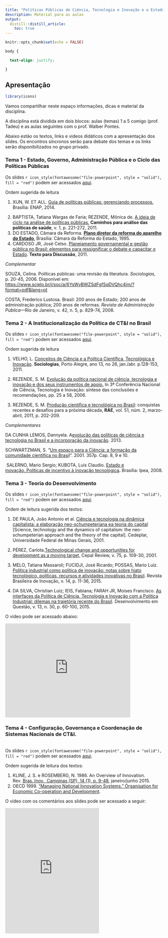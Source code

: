 ```yaml
---
title: "Políticas Públicas de Ciência, Tecnologia e Inovação e o Estado Brasileiro - Profnit"
description: Material para as aulas 
output:
  distill::distill_article:
    toc: true
---
```


```r
knitr::opts_chunk$set(echo = FALSE)

```

```css
body {

  text-align: justify;

}

```

## Apresentação

```r
library(icons)

```

Vamos compartilhar neste espaço informações, dicas e material da disciplina.

A disciplina está dividida em dois blocos: aulas (temas) 1 a 5 comigo (prof. Tadeu) e as aulas seguintes com o prof. Walber Pontes.

Abaixo estão os textos, links e videos didáticos com a apresentação dos slides. Os encontros síncronos serão para debate dos temas e os links serão disponibilizados no grupo privado.

### Tema 1 - **Estado, Governo, Administração Pública e o Ciclo das Políticas Públicas**

Os slides `r icon_style(fontawesome("file-powerpoint", style = "solid"), fill = "red")` podem ser acessados [aqui](https://docs.google.com/presentation/d/17K_yKptl7qYy2jDy7LtDGy-ecH6qGyBm/edit?usp=sharing&ouid=104205543849857134427&rtpof=true&sd=true).

Ordem sugerida de leitura

1.  XUN, W. ET ALL. [Guia de políticas públicas: gerenciando processos.](https://repositorio.enap.gov.br/bitstream/1/2555/1/Guia%20de%20Pol%C3%ADticas%20P%C3%BAblicas%20Gerenciando%20Processos.pdf) Brasília: ENAP, 2014.

<!-- -->

2.  BAPTISTA, Tatiana Wargas de Faria; REZENDE, Mônica de. [A ideia de ciclo na análise de políticas públicas.](https://lagep.ufop.br/sites/default/files/lagep/files/baptista_e_rezende_2011_a_ideia_de_ciclo_na_analise_de_politicas_publicas_0.pdf?m=1591022540) **Caminhos para análise das políticas de saúde**, v. 1, p. 221-272, 2011.
3.  DO ESTADO, Câmara da Reforma. [**Plano diretor da reforma do aparelho do Estado**.](http://bresserpereira.org.br/documents/MARE/PlanoDiretor/PlanoDiretor.pdf) Brasília: Câmara da Reforma do Estado, 1995.
4.  CARDOSO JR, José Celso. [Planejamento governamental e gestão pública no Brasil: elementos para ressignificar o debate e capacitar o Estado](https://www.econstor.eu/bitstream/10419/90964/1/664199941.pdf). **Texto para Discussão**, 2011.

*Complementar*

SOUZA, Celina. Políticas públicas: uma revisão da literatura. *Sociologias*, p. 20-45, 2006. Disponível em: <https://www.scielo.br/j/soc/a/6YsWyBWZSdFgfSqDVQhc4jm/?format=pdf&lang=pt>

COSTA, Frederico Lustosa. Brasil: 200 anos de Estado; 200 anos de administração pública; 200 anos de reformas. *Revista de Administração Pública*---Rio de Janeiro, v. 42, n. 5, p. 829-74, 2008.

### Tema 2 - **A Institucionalização da Política de CT&I no Brasil**

Os slides `r icon_style(fontawesome("file-powerpoint", style = "solid"), fill = "red")` podem ser acessados [aqui](https://docs.google.com/presentation/d/17K_yKptl7qYy2jDy7LtDGy-ecH6qGyBm/edit?usp=sharing&ouid=104205543849857134427&rtpof=true&sd=true).

Ordem sugerida de leitura

1.  VELHO, L. [Conceitos de Ciência e a Política Científica, Tecnológica e Inovação](http://www.scielo.br/pdf/soc/v13n26/06.pdf). **Sociologias**, Porto Alegre, ano 13, no 26, jan./abr. p.128-153, 2011.

2.  REZENDE, S. M. [Evolução da política nacional de ciência, tecnologia e inovação e dos seus instrumentos de apoio.](https://www.ipea.gov.br/participacao/images/pdfs/conferencias/Ciencia_Tecnologia_III/deliberacoes_3_conferencia_tecnologia_inovacao.pdf) In 3ª Conferência Nacional de Ciência, Tecnologia e Inovação: síntese das conclusões e recomendações, pp. 25 a 58, 2006.

3.  REZENDE, S. M. [Produção científica e tecnológica no Brasil](http://www.scielo.br/pdf/rae/v51n2/v51n2a07.pdf): conquistas recentes e desafios para a próxima década, **RAE**, vol. 51, núm. 2, marzo-abril, 2011, p. 202-209.

*Complementares*

DA CUNHA LEMOS, Dannyela. A[evolução das políticas de ciência e tecnologia no Brasil e a incorporação da inovação](http://www.redesist.ie.ufrj.br/lalics/papers/20_A_Evolucao_das_Politicas_de_Ciencia_e_Tecnologia_no_Brasil_e_a_Incorporacao_da_Inovacao.pdf). 2013.  

SCHWARTZMAN, S. "[Um espaço para a Ciência: a formação da comunidade científica no Brasi](http://www.schwartzman.org.br/simon/spacept/pdf/capit9.pdf)l". 2001. 357p. Cap. 8, 9 e 10.

 SALERNO, Mario Sergio; KUBOTA, Luis Claudio. [Estado e inovação. Políticas de incentivo à inovação tecnológica](http://repositorio.ipea.gov.br/bitstream/11058/3069/1/Livro-Brasil-O_estado_de_uma_na%c3%a7%c3%a3o_2007.pdf)**.** Brasília: Ipea, 2008.

### Tema 3 - Teoria do Desenvolvimento

Os slides `r icon_style(fontawesome("file-powerpoint", style = "solid"), fill = "red")` podem ser acessados [aqui](https://docs.google.com/presentation/d/17EX0WrMJXFcQYCJOkLb3HHlIjSXC_X1j/edit?usp=sharing&ouid=104205543849857134427&rtpof=true&sd=true).

Ordem de leitura sugerida dos textos:

1.  DE PAULA, João Antonio et al. [Ciência e tecnologia na dinâmica capitalista: a elaboração neo-schumpeteriana ea teoria do capital](https://revistas.dee.spgg.rs.gov.br/index.php/ensaios/article/view/2043/2425) [Science, technology and the dynamics of capitalism: the neo-schumpeterian approach and the theory of the capital]. Cedeplar, Universidade Federal de Minas Gerais, 2001.

2.  PÉREZ, Carlota.[Technological change and opportunities for development as a moving target,](https://drive.google.com/file/d/1tKpPd87uPqLpR-kB9H_wHvup7QhsJXNU/view?usp=sharing) Cepal Review, v. 75, p. 109-30, 2001.

3.  MELO, Tatiana Massaroli; FUCIDJI, José Ricardo; POSSAS, Mario Luiz. [Política industrial como política de inovação: notas sobre hiato tecnológico, políticas, recursos e atividades inovativas no Brasil](https://periodicos.sbu.unicamp.br/ojs/index.php/rbi/article/view/8649098). Revista Brasileira de Inovação, v. 14, p. 11-36, 2015.

4.  DA SILVA, Christian Luiz; IEIS, Fabiana; FARAH JR, Moises Francisco. [As interfaces da Política de Ciência, Tecnologia e Inovação com a Política Industrial: dilemas na trajetória recente do Brasil](https://www.redalyc.org/pdf/752/75235861004.pdf). Desenvolvimento em Questão, v. 13, n. 30, p. 60-100, 2015.

O vídeo pode ser acessado abaixo:

<iframe width="400" height="300" src="https://www.youtube.com/embed/UKbIfR4Ms48" title="YouTube video player" frameborder="0" allow="accelerometer; autoplay; clipboard-write; encrypted-media; gyroscope; picture-in-picture" allowfullscreen>

</iframe>

### Tema 4 - **Configuração, Governança e Coordenação de Sistemas Nacionais de CT&I.**

\
Os slides `r icon_style(fontawesome("file-powerpoint", style = "solid"), fill = "red")` podem ser acessados [aqui](https://docs.google.com/presentation/d/17EFBpkAcFoiIvEr9RlX-7GwIzxS0jYuh/edit?usp=sharing&ouid=104205543849857134427&rtpof=true&sd=true).

Ordem sugerida de leitura dos textos:

1.  KLINE, J. S. e ROSEMBERG, N. 1986. An Overview of Innovation. Rev. [Bras. Inov., Campinas (SP), 14 (1), p. 9-48](http://dec.ec.unipg.it/~fabrizio.pompei/KlineRosenberg(1986).pdf), janeiro/junho 2015.
2.  OECD 1999. ["Managing National Innovation Systems." Organisation for Economic Co-operation and Development](http://echo.iat.sfu.ca/library/oecd99_managing_National_IS.pdf).

O vídeo com os comentários aos slides pode ser acessado a seguir:

<iframe width="300" height="400" src="https://www.youtube.com/embed/MEzw5T9hn4g" title="YouTube video player" frameborder="0" allow="accelerometer; autoplay; clipboard-write; encrypted-media; gyroscope; picture-in-picture" allowfullscreen></iframe>
